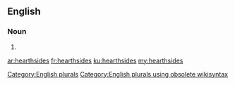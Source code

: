==English==

===Noun===
{{head|en}}

# {{plural of|hearthside}}

[[Category:English plurals]][[Category:English plurals using obsolete wikisyntax]]

[[ar:hearthsides]]
[[fr:hearthsides]]
[[ku:hearthsides]]
[[my:hearthsides]]